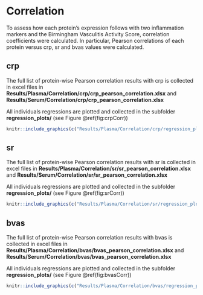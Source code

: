 # Correlation

To assess how each protein's expression follows with two inflammation markers and the Birmingham Vasculitis Activity Score, correlation coefficients were calculated. In particular, Pearson correlations of each protein versus crp, sr and bvas values were calculated.

## crp

The full list of protein-wise Pearson correlation results with crp is collected in excel files in **Results/Plasma/Correlation/crp/crp_pearson_correlation.xlsx** and **Results/Serum/Correlation/crp/crp_pearson_correlation.xlsx**

All individuals regressions are plotted and collected in the subfolder **regression_plots/** (see Figure \@ref(fig:crpCorr))

```r
knitr::include_graphics(c("Results/Plasma/Correlation/crp/regression_plots/IL6_regression.png", "Results/Plasma/Correlation/crp/regression_plots/SCF_regression.png"))
```

## sr

The full list of protein-wise Pearson correlation results with sr is collected in excel files in **Results/Plasma/Correlation/sr/sr_pearson_correlation.xlsx** and **Results/Serum/Correlation/sr/sr_pearson_correlation.xlsx**

All individuals regressions are plotted and collected in the subfolder **regression_plots/** (see Figure \@ref(fig:srCorr))

```r
knitr::include_graphics(c("Results/Plasma/Correlation/sr/regression_plots/CCL23_regression.png", "Results/Plasma/Correlation/sr/regression_plots/SCF_regression.png"))
```

## bvas

The full list of protein-wise Pearson correlation results with bvas is collected in excel files in **Results/Plasma/Correlation/bvas/bvas_pearson_correlation.xlsx** and **Results/Serum/Correlation/bvas/bvas_pearson_correlation.xlsx**

All individuals regressions are plotted and collected in the subfolder **regression_plots/** (see Figure \@ref(fig:bvasCorr))

```r
knitr::include_graphics(c("Results/Plasma/Correlation/bvas/regression_plots/GDF-15_bvas_correlation.png", "Results/Plasma/Correlation/bvas/regression_plots/DNER_bvas_correlation.png"))
```
